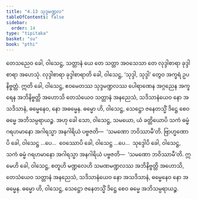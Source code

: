```yaml
---
title: "4.13 သုဒ္ဒမဏ္ဍလ"
tableOfContents: false
sidebar:
  order: 14
type: "tipitaka"
basket: "su"
book: "pthi"
---
```



<DynamicBreadcrumb />

<Division number="134" book="pthi" e="ch" v="8" p="79">

<Paragraph number="276" book="pthi">
တေသညေဝ ခေါ, ဝါသေဋ္ဌ, သတ္တာနံ ယေ တေ သတ္တာ အဝသေသာ တေ လုဒ္ဒါစာရာ ခုဒ္ဒါစာရာ အဟေသုံ. လုဒ္ဒါစာရာ ခုဒ္ဒါစာရာတိ ခေါ, ဝါသေဋ္ဌ, ‘သုဒ္ဒါ, သုဒ္ဒါ’ တွေဝ အက္ခရံ ဥပနိဗ္ဗတ္တံ. ဣတိ ခေါ, ဝါသေဋ္ဌ, ဧဝမေတဿ သုဒ္ဒမဏ္ဍလဿ ပေါရာဏေန အဂ္ဂညေန အက္ခရေန အဘိနိဗ္ဗတ္တိ အဟောသိ တေသံယေဝ သတ္တာနံ အနညေသံ, သဒိသာနံယေဝ နော အသဒိသာနံ, ဓမ္မေနေဝ, နော အဓမ္မေန. ဓမ္မော ဟိ, ဝါသေဋ္ဌ, သေဋ္ဌော ဇနေတသ္မိံ ဒိဋ္ဌေ စေဝ ဓမ္မေ အဘိသမ္ပရာယဉ္စ.
</Paragraph>

</Division>
<Division number="135" book="pthi" e="ch" v="8" p="79">

<Paragraph number="277" book="pthi">
အဟု ခေါ သော, ဝါသေဋ္ဌ, သမယော, ယံ ခတ္တိယောပိ သကံ ဓမ္မံ ဂရဟမာနော အဂါရသ္မာ အနဂါရိယံ ပဗ္ဗဇတိ—  ‘သမဏော ဘဝိဿာမီ’တိ. ဗြာဟ္မဏောပိ ခေါ, ဝါသေဋ္ဌ …ပေ…  ဝေဿောပိ ခေါ, ဝါသေဋ္ဌ …ပေ…  သုဒ္ဒေါပိ ခေါ, ဝါသေဋ္ဌ, သကံ ဓမ္မံ ဂရဟမာနော အဂါရသ္မာ အနဂါရိယံ ပဗ္ဗဇတိ—  ‘သမဏော ဘဝိဿာမီ’တိ. ဣမေဟိ ခေါ, ဝါသေဋ္ဌ, စတူဟိ မဏ္ဍလေဟိ သမဏမဏ္ဍလဿ အဘိနိဗ္ဗတ္တိ အဟောသိ, တေသံယေဝ သတ္တာနံ အနညေသံ, သဒိသာနံယေဝ နော အသဒိသာနံ, ဓမ္မေနေဝ နော အဓမ္မေန. ဓမ္မော ဟိ, ဝါသေဋ္ဌ, သေဋ္ဌော ဇနေတသ္မိံ ဒိဋ္ဌေ စေဝ ဓမ္မေ အဘိသမ္ပရာယဉ္စ.
</Paragraph>
</Division>